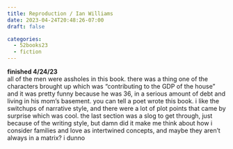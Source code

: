 ```yaml
---
title: Reproduction / Ian Williams
date: 2023-04-24T20:48:26-07:00
draft: false

categories:
  - 52books23
  - fiction
---
```


**finished 4/24/23**   \
all of the men were assholes in this book. there was a thing one of the characters brought up which was "contributing to the GDP of the house" and it was pretty funny because he was 36, in a serious amount of debt and living in his mom's basement. you can tell a poet wrote this book. i like the switchups of narrative style, and there were a lot of plot points that came by surprise which was cool. the last section was a slog to get through, just because of the writing style, but damn did it make me think about how i consider families and love as intertwined concepts, and maybe they aren't always in a matrix? i dunno